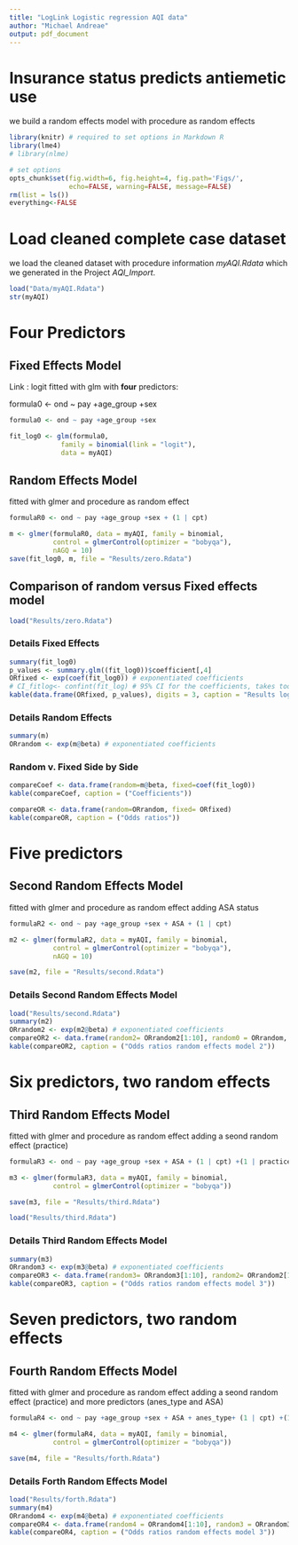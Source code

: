 ```yaml
---
title: "LogLink Logistic regression AQI data"
author: "Michael Andreae"
output: pdf_document
---
```


# Insurance status predicts antiemetic use 
we build a random effects model with procedure as random effects

```r
library(knitr) # required to set options in Markdown R
library(lme4)
# library(nlme)
```



```r
# set options
opts_chunk$set(fig.width=6, fig.height=4, fig.path='Figs/',
               echo=FALSE, warning=FALSE, message=FALSE)
rm(list = ls())
everything<-FALSE
```

# Load cleaned complete case dataset
 
we load the cleaned dataset with procedure information *myAQI.Rdata* which we generated in the Project *AQI_Import*.   


```r
load("Data/myAQI.Rdata")
str(myAQI)
```

# Four Predictors

## Fixed Effects Model 

Link : logit
fitted with glm with **four** predictors: 

formula0 <- ond ~ pay +age_group +sex

```r

formula0 <- ond ~ pay +age_group +sex

fit_log0 <- glm(formula0, 
             family = binomial(link = "logit"), 
             data = myAQI)
```

## Random Effects Model

fitted with glmer and procedure as random effect

```r
formulaR0 <- ond ~ pay +age_group +sex + (1 | cpt)

m <- glmer(formulaR0, data = myAQI, family = binomial, 
           control = glmerControl(optimizer = "bobyqa"),
           nAGQ = 10)
save(fit_log0, m, file = "Results/zero.Rdata")
```


## Comparison of random versus Fixed effects model

```r
load("Results/zero.Rdata")
```

### Details Fixed Effects

```r
summary(fit_log0)
p_values <- summary.glm((fit_log0))$coefficient[,4]
ORfixed <- exp(coef(fit_log0)) # exponentiated coefficients 
# CI_fitlog<- confint(fit_log) # 95% CI for the coefficients, takes too long
kable(data.frame(ORfixed, p_values), digits = 3, caption = "Results log0")
```

### Details Random Effects

```r
summary(m)
ORrandom <- exp(m@beta) # exponentiated coefficients
```


### Random v. Fixed Side by Side 

```r
compareCoef <- data.frame(random=m@beta, fixed=coef(fit_log0))
kable(compareCoef, caption = ("Coefficients"))

compareOR <- data.frame(random=ORrandom, fixed= ORfixed)
kable(compareOR, caption = ("Odds ratios"))
```

# Five predictors

## Second Random Effects Model

fitted with glmer and procedure as random effect
adding ASA status

```r
formulaR2 <- ond ~ pay +age_group +sex + ASA + (1 | cpt)

m2 <- glmer(formulaR2, data = myAQI, family = binomial, 
           control = glmerControl(optimizer = "bobyqa"),
           nAGQ = 10)

save(m2, file = "Results/second.Rdata")
```


### Details Second Random Effects Model

```r
load("Results/second.Rdata")
summary(m2)
ORrandom2 <- exp(m2@beta) # exponentiated coefficients
compareOR2 <- data.frame(random2= ORrandom2[1:10], random0 = ORrandom, fixed = ORfixed)
kable(compareOR2, caption = ("Odds ratios random effects model 2"))
```


# Six  predictors, two random effects

## Third Random Effects Model 

fitted with glmer and procedure as random effect
adding  a seond random effect (practice)


```r
formulaR3 <- ond ~ pay +age_group +sex + ASA + (1 | cpt) +(1 | practice)

m3 <- glmer(formulaR3, data = myAQI, family = binomial, 
           control = glmerControl(optimizer = "bobyqa"))

save(m3, file = "Results/third.Rdata")
```

```r
load("Results/third.Rdata")
```

### Details Third Random Effects Model

```r
summary(m3)
ORrandom3 <- exp(m3@beta) # exponentiated coefficients
compareOR3 <- data.frame(random3= ORrandom3[1:10], random2= ORrandom2[1:10], random0 = ORrandom, fixed = ORfixed)
kable(compareOR3, caption = ("Odds ratios random effects model 3"))
```


# Seven  predictors, two random effects

## Fourth Random Effects Model 

fitted with glmer and procedure as random effect
adding  a seond random effect (practice) and more predictors (anes_type and ASA)


```r
formulaR4 <- ond ~ pay +age_group +sex + ASA + anes_type+ (1 | cpt) +(1 | practice)

m4 <- glmer(formulaR4, data = myAQI, family = binomial, 
           control = glmerControl(optimizer = "bobyqa"))

save(m4, file = "Results/forth.Rdata")
```

### Details Forth Random Effects Model

```r
load("Results/forth.Rdata")
summary(m4)
ORrandom4 <- exp(m4@beta) # exponentiated coefficients
compareOR4 <- data.frame(random4 = ORrandom4[1:10], random3 = ORrandom3[1:10], random2= ORrandom2[1:10], random0 = ORrandom, fixed = ORfixed)
kable(compareOR4, caption = ("Odds ratios random effects model 3"))
```